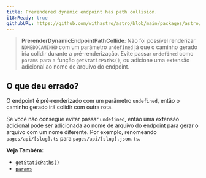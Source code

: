 ```yaml
---
title: Prerendered dynamic endpoint has path collision.
i18nReady: true
githubURL: https://github.com/withastro/astro/blob/main/packages/astro/src/core/errors/errors-data.ts
---
```


> **PrerenderDynamicEndpointPathCollide**: Não foi possível renderizar `NOMEDOCAMINHO` com um parâmetro `undefined` já que o caminho gerado iria colidir durante a pré-renderização. Evite passar `undefined` como `params` para a função `getStaticPaths()`, ou adicione uma extensão adicional ao nome de arquivo do endpoint.

## O que deu errado?

O endpoint é pré-renderizado com um parâmetro `undefined`, então o caminho gerado irá colidir com outra rota.

Se você não consegue evitar passar `undefined`, então uma extensão adicional pode ser adicionada ao nome de arquivo do endpoint para gerar o arquivo com um nome diferente. Por exemplo, renomeando `pages/api/[slug].ts` para `pages/api/[slug].json.ts`.

**Veja Também:**
-  [`getStaticPaths()`](/pt-br/reference/routing-reference/#getstaticpaths)
-  [`params`](/pt-br/reference/api-reference/#params)
